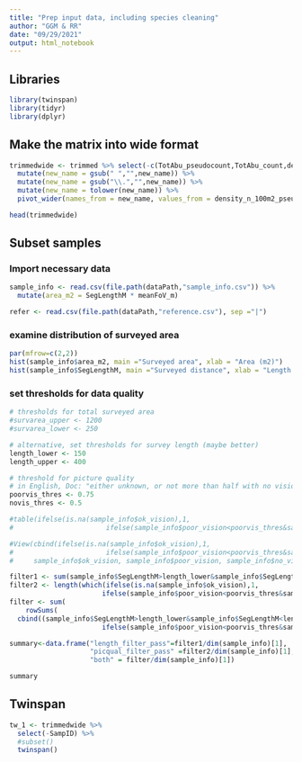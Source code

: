 ```yaml
---
title: "Prep input data, including species cleaning"
author: "GGM & RR"
date: "09/29/2021"
output: html_notebook
---
```


## Libraries
```r
library(twinspan)
library(tidyr)
library(dplyr)
```


## Make the matrix into wide format
```r
trimmedwide <- trimmed %>% select(-c(TotAbu_pseudocount,TotAbu_count,density_n_100m2_count,clean_taxonomy)) %>%
  mutate(new_name = gsub(" ","",new_name)) %>%
  mutate(new_name = gsub("\\.","",new_name)) %>%
  mutate(new_name = tolower(new_name)) %>%
  pivot_wider(names_from = new_name, values_from = density_n_100m2_pseudocount, values_fill = 0, values_fn = sum)

head(trimmedwide)
```
## Subset samples
### Import necessary data
```r
sample_info <- read.csv(file.path(dataPath,"sample_info.csv")) %>%
  mutate(area_m2 = SegLengthM * meanFoV_m)

refer <- read.csv(file.path(dataPath,"reference.csv"), sep ="|")
```

### examine distribution of surveyed area
```r
par(mfrow=c(2,2))
hist(sample_info$area_m2, main ="Surveyed area", xlab = "Area (m2)")
hist(sample_info$SegLengthM, main ="Surveyed distance", xlab = "Length (m)")
```

### set thresholds for data quality
```r
# thresholds for total surveyed area
#survarea_upper <- 1200
#survarea_lower <- 250

# alternative, set thresholds for survey length (maybe better)
length_lower <- 150
length_upper <- 400

# threshold for picture quality
# in English, Doc: "either unknown, or not more than half with no vision, or not more than one quarter with poor vision"
poorvis_thres <- 0.75
novis_thres <- 0.5

#table(ifelse(is.na(sample_info$ok_vision),1,
#                       ifelse(sample_info$poor_vision<poorvis_thres&sample_info$no_vision<novis_thres,1,0)))

#View(cbind(ifelse(is.na(sample_info$ok_vision),1,
#                       ifelse(sample_info$poor_vision<poorvis_thres&sample_info$no_vision<novis_thres,1,0)),
#     sample_info$ok_vision, sample_info$poor_vision, sample_info$no_vision))

filter1 <- sum(sample_info$SegLengthM>length_lower&sample_info$SegLengthM<length_upper)
filter2 <- length(which(ifelse(is.na(sample_info$ok_vision),1,
                       ifelse(sample_info$poor_vision<poorvis_thres&sample_info$no_vision<novis_thres,1,0))==1))
filter <- sum(
    rowSums(
  cbind((sample_info$SegLengthM>length_lower&sample_info$SegLengthM<length_upper),ifelse(is.na(sample_info$ok_vision),1,
                       ifelse(sample_info$poor_vision<poorvis_thres&sample_info$no_vision<novis_thres,1,0))))==2)

summary<-data.frame("length_filter_pass"=filter1/dim(sample_info)[1],
                    "picqual_filter_pass" =filter2/dim(sample_info)[1],
                    "both" = filter/dim(sample_info)[1])

summary
```

## Twinspan
```r
tw_1 <- trimmedwide %>%
  select(-SampID) %>%
  #subset()
  twinspan()
```

